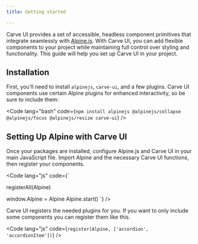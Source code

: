 ```yaml
---
title: Getting started

---
```


Carve UI provides a set of accessible, headless component primitives that integrate seamlessly with [Alpine.js](https://alpinejs.dev/). With Carve UI, you can add flexible components to your project while maintaining full control over styling and functionality. This guide will help you set up Carve UI in your project.

## Installation

First, you'll need to install `alpinejs`, `carve-ui`, and a few plugins. Carve UI components use certain Alpine plugins for enhanced interactivity, so be sure to include them:


<Code lang="bash" code={`
npm install alpinejs @alpinejs/collapse @alpinejs/focus @alpinejs/resize carve-ui
`} />

## Setting Up Alpine with Carve UI

Once your packages are installed, configure Alpine.js and Carve UI in your main JavaScript file. Import Alpine and the necessary Carve UI functions, then register your components.

<Code lang="js" code={`

registerAll(Alpine)

window.Alpine = Alpine
Alpine.start()
`} />

Carve UI registers the needed plugins for you. If you want to only include some components you can register them like this.

<Code lang="js" code={`
register(Alpine, ['accordion', 'accordionItem'])
`} />